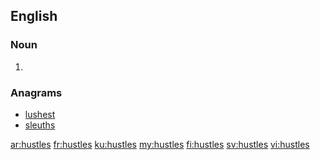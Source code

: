 ==English==

===Noun===
{{head|en|noun plural form}}

# {{plural of|hustle|lang=en}}

===Anagrams===
* [[lushest#English|lushest]]
* [[sleuths#English|sleuths]]

[[ar:hustles]]
[[fr:hustles]]
[[ku:hustles]]
[[my:hustles]]
[[fi:hustles]]
[[sv:hustles]]
[[vi:hustles]]